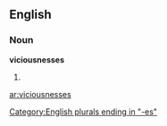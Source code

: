 ==English==

===Noun===
'''viciousnesses'''

# {{plural of|[[viciousness]]}}

[[Category:English plurals ending in "-es"]]

[[ar:viciousnesses]]